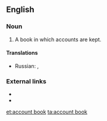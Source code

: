 ==English==

===Noun===
{{en-noun|sg=[[account]] [[book]]}}

# {{accounting}} A book in which accounts are kept.

====Translations====
{{trans-top|a book in which accounts are kept}}
* Russian: {{t|ru|конторская книга|tr=|sc=Cyrl}}, {{t|ru|гроссбух|m|tr=|sc=Cyrl}}
{{trans-mid}}
{{trans-bottom}}

===External links===
*{{R:OneLook}}
*{{R:Webster 1913}}

[[et:account book]]
[[ta:account book]]